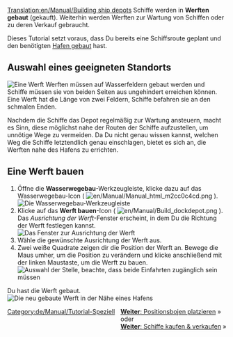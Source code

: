 [[Translation:en/Manual/Building ship depots]]
{{de/Manual/Tutorial/Tutorial}}
Schiffe werden in '''Werften gebaut''' (gekauft). Weiterhin werden Werften zur Wartung von Schiffen oder zu deren Verkauf gebraucht.

Dieses Tutorial setzt voraus, dass Du bereits eine Schiffsroute geplant und den benötigten [[de/Manual/Hafen bauen|Hafen gebaut]] hast.

== Auswahl eines geeigneten Standorts ==
[[File:en/Manual/Shipdepot-construction-1.png|frame|none|Eine Werft]]
Werften müssen auf Wasserfeldern gebaut werden und Schiffe müssen sie von beiden Seiten aus ungehindert erreichen können. Eine Werft hat die Länge von zwei Feldern, Schiffe befahren sie an den schmalen Enden.

Nachdem die Schiffe das Depot regelmäßig zur Wartung ansteuern, macht es Sinn, diese möglichst nahe der Routen der Schiffe aufzustellen, um unnötige Wege zu vermeiden. Da Du nicht genau wissen kannst, welchen Weg die Schiffe letztendlich genau einschlagen, bietet es sich an, die Werften nahe des Hafens zu errichten.

== Eine Werft bauen ==
# Öffne die '''Wasserwegebau'''-Werkzeugleiste, klicke dazu auf das Wasserwegebau-Icon ( [[File:en/Manual/Manual html m2cc0c4cd.png]] ).<br/>[[File:de/Manual/Dock toolbar.png|frame|none|Die Wasserwegebau-Werkzeugleiste]]
# Klicke auf das '''Werft bauen'''-Icon ( [[File:en/Manual/Build dockdepot.png]] ). Das ''Ausrichtung der Werft''-Fenster erscheint, in dem Du die Richtung der Werft festlegen kannst.<br/>[[File:en/Manual/Ship-depot-orientation.png|frame|none|Das Fenster zur Ausrichtung der Werft]]
# Wähle die gewünschte Ausrichtung der Werft aus.
# Zwei weiße Quadrate zeigen dir die Position der Werft an. Bewege die Maus umher, um die Position zu verändern und klicke anschließend mit der linken Maustaste, um die Werft zu bauen.<br/>[[File:en/Manual/Shipdepot-construction-3.png|frame|none|Auswahl der Stelle, beachte, dass beide Einfahrten zugänglich sein müssen]]

Du hast die Werft gebaut.<br/>[[File:en/Manual/Shipdepot-construction-4.png|frame|none|Die neu gebaute Werft in der Nähe eines Hafens]]

<span style="float: right">[[de/Manual/Positionsbojen platzieren|'''Weiter''': Positionsbojen platzieren]] &raquo;
<br />
oder
<br />
[[de/Manual/Schiffe kaufen und verkaufen|'''Weiter''': Schiffe kaufen & verkaufen]] &raquo;</span>

[[Category:de/Manual/Tutorial-Speziell]]